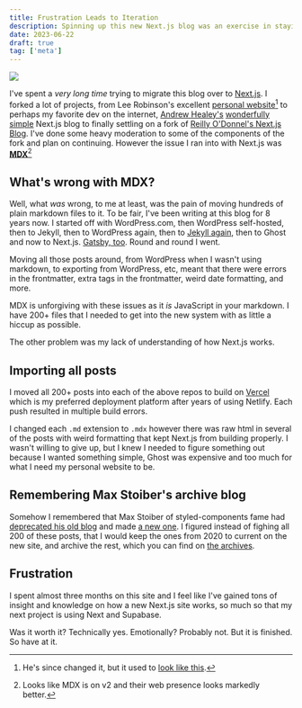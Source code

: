 ```yaml
---
title: Frustration Leads to Iteration
description: Spinning up this new Next.js blog was an exercise in staying sober.
date: 2023-06-22
draft: true
tag: ['meta']
---
```



<div className="w-full h-full relative">
  <Image
    width={0}
    height={0}
    sizes="100vw"
    src="https://res.cloudinary.com/twhiteblog/image/upload/c_scale,w_1251/v1688023938/lab_b8xx6w.webp"
  />
</div>

I've spent a *very long time* trying to migrate this blog over to [Next.js](https://nextjs.org/). I forked a lot of projects, from Lee Robinson's excellent [personal website](https://leerob.io/)[^1] to perhaps my favorite dev on the internet, [Andrew Healey's](https://github.com/healeycodes) [wonderfully simple](https://healeycodes.com/) Next.js blog to finally settling on a fork of [Reilly O'Donnel's Next.js Blog](https://reilly.dev/). I've done some heavy moderation to some of the components of the fork and plan on continuing. However the issue I ran into with Next.js was **[MDX](https://mdxjs.com/)**[^2]


## What's wrong with MDX?

Well, what *was* wrong, to me at least, was the pain of moving hundreds of plain markdown files to it. To be fair, I've been writing at this blog for 8 years now. I started off with WordPress.com, then WordPress self-hosted, then to Jekyll, then to WordPress again, then to [Jekyll again](https://tw-blog-ochre.vercel.app/), then to Ghost and now to Next.js. [Gatsby, too](https://github.com/twhite96/TWBlog-newish). Round and round I went.

Moving all those posts around, from WordPress when I wasn't using markdown, to exporting from WordPress, etc, meant that there were errors in the frontmatter, extra tags in the frontmatter, weird date formatting, and more.

MDX is unforgiving with these issues as it *is* JavaScript in your markdown. I have 200+ files that I needed to get into the new system with as little a hiccup as possible.

The other problem was my lack of understanding of how Next.js works.

## Importing all posts

I moved all 200+ posts into each of the above repos to build on [Vercel](https://vercel.com) which is my preferred deployment platform after years of using Netlify. Each push resulted in multiple build errors.

I changed each `.md` extension to `.mdx` however there was raw html in several of the posts with weird formatting that kept Next.js from building properly. I wasn't willing to give up, but I knew I needed to figure something out because I wanted something simple, Ghost was expensive and too much for what I need my personal website to be.

## Remembering Max Stoiber's archive blog

Somehow I remembered that Max Stoiber of styled-components fame had [deprecated his old blog](https://mxstbr.blog/) and made [a new one](https://mxstbr.com/thoughts/). I figured instead of fighing all 200 of these posts, that I would keep the ones from 2020 to current on the new site, and archive the rest, which you can find on [the archives](https://archive.tiffanywhite.dev/).

## Frustration

I spent almost three months on this site and I feel like I've gained tons of insight and knowledge on how a new Next.js site works, so much so that my next project is using Next and Supabase.

Was it worth it? Technically yes. Emotionally? Probably not. But it is finished. So have at it.



[^1]: He's since changed it, but it used to [look like this](https://nextjs-portfolio-blog-self.vercel.app/).
[^2]: Looks like MDX is on v2 and their web presence looks markedly better.